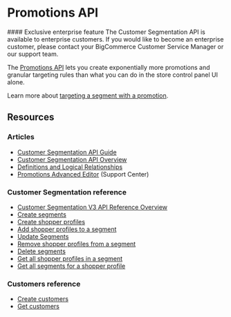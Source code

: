 # Promotions API

<Callout type="info">
  #### Exclusive enterprise feature
  The Customer Segmentation API is available to enterprise customers. If you would like to become an enterprise customer, please contact your BigCommerce Customer Service Manager or our support team.
</Callout>

The [Promotions API](/docs/store-operations/promotions) lets you create exponentially more promotions and granular targeting rules than what you can do in the store control panel UI alone.


Learn more about [targeting a segment with a promotion](/docs/store-operations/segments/guide#targeting-a-segment-with-a-promotion).

## Resources

### Articles
* [Customer Segmentation API Guide](/docs/store-operations/segments/guide)
* [Customer Segmentation API Overview](/docs/store-operations/segments/overview)
* [Definitions and Logical Relationships](/docs/store-operations/segments/definitions)
* [Promotions Advanced Editor](https://support.bigcommerce.com/s/article/Advanced-Promotions#creating) (Support Center)

### Customer Segmentation reference
* [Customer Segmentation V3 API Reference Overview](/docs/rest-management/segments)
* [Create segments](/docs/rest-management/segments#create-segments-beta)
* [Create shopper profiles](/docs/rest-management/shopper-profiles#create-shopper-profiles-beta)
* [Add shopper profiles to a segment](/docs/rest-management/shopper-profiles-for-a-segment#add-shopper-profiles-to-a-segment-beta)
* [Update Segments](/docs/rest-management/segments#update-segments-beta)
* [Remove shopper profiles from a segment](/docs/rest-management/shopper-profiles-for-a-segment#remove-shopper-profiles-from-a-segment-beta)
* [Delete segments](/docs/rest-management/segments#delete-segments-beta)
* [Get all shopper profiles in a segment](/docs/rest-management/shopper-profiles-for-a-segment#get-all-shopper-profiles-in-a-segment-beta)
* [Get all segments for a shopper profile](//docs/rest-management/segments-for-a-shopper-profile#get-all-segments-for-a-shopper-profile-beta)

### Customers reference
* [Create customers](/docs/rest-management/customers#create-customers)
* [Get customers](/docs/rest-management/customers#get-all-customer)

